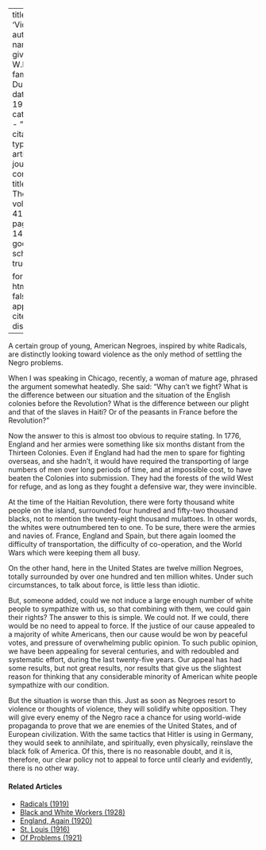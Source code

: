 
---
title: 'Violence'
author:
  - name:
      given: W.E.B.
      family: Du Bois
date: May 1934
categories: 
  - ""
citation: 
  type: article-journal
  container-title: The Crisis
  volume: 41
  issue: 5
  page: 147-148
google-scholar: true

format:
  html:
    toc: false
    appendix-cite-as: display
---


A certain group of young, American Negroes, inspired by white Radicals, are distinctly looking toward violence as the only method of settling the Negro problems.

When I was speaking in Chicago, recently, a woman of mature age, phrased the argument somewhat heatedly. She said: "Why can't we fight? What is the difference between our situation and the situation of the English colonies before the Revolution? What is the difference between our plight and that of the slaves in Haiti? Or of the peasants in France before the Revolution?"

Now the answer to this is almost too obvious to require stating. In 1776, England and her armies were something like six months distant from the Thirteen Colonies. Even if England had had the men to spare for fighting overseas, and she hadn't, it would have required the transporting of large numbers of men over long periods of time, and at impossible cost, to have beaten the Colonies into submission. They had the forests of the wild West for refuge, and as long as they fought a defensive war, they were invincible.

At the time of the Haitian Revolution, there were forty thousand white people on the island, surrounded four hundred and fifty-two thousand blacks, not to mention the twenty-eight thousand mulattoes. In other words, the whites were outnumbered ten to one. To be sure, there were the armies and navies of. France, England and Spain, but there again loomed the difficulty of transportation, the difficulty of co-operation, and the World Wars which were keeping them all busy.

On the other hand, here in the United States are twelve million Negroes, totally surrounded by over one hundred and ten million whites. Under such circumstances, to talk about force, is little less than idiotic.

But, someone added, could we not induce a large enough number of white people to sympathize with us, so that combining with them, we could gain their rights? The answer to this is simple. We could not. If we could, there would be no need to appeal to force. If the justice of our cause appealed to a majority of white Americans, then our cause would be won by peaceful votes, and pressure of overwhelming public opinion. To such public opinion, we have been appealing for several centuries, and with redoubled and systematic effort, during the last twenty-five years. Our appeal has had some results, but not great results, nor results that give us the slightest reason for thinking that any considerable minority of American white people sympathize with our condition.

But the situation is worse than this. Just as soon as Negroes resort to violence or thoughts of violence, they will solidify white opposition. They will give every enemy of the Negro race a chance for using world-wide propaganda to prove that we are enemies of the United States, and of European civilization. With the same tactics that Hitler is using in Germany, they would seek to annihilate, and spiritually, even physically, reinslave the black folk of America. Of this, there is no reasonable doubt, and it is, therefore, our clear policy not to appeal to force until clearly and evidently, there is no other way.

<!-- Similar articles start here -->
<div  class="clear-wrap"></div>

#### Related Articles

* [Radicals (1919)](/Volumes/19/02/radicals.html)
* [Black and White Workers (1928)](/Volumes/35/03/black_and_white_workers.html)
* [England, Again (1920)](/Volumes/19/05/england_again.html)
* [St. Louis (1916)](/Volumes/11/05/st_louis.html)
* [Of Problems (1921)](/Volumes/22/04/problems.html)

<!-- Similar articles end here -->